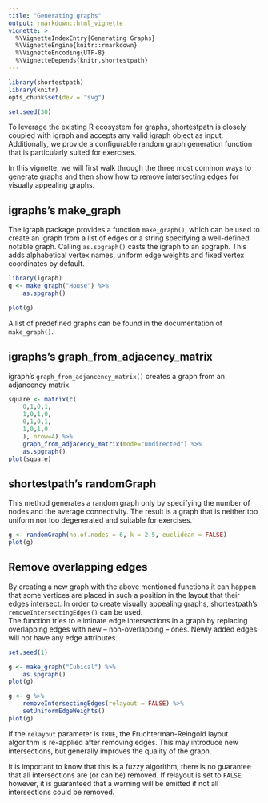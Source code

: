 ```yaml
---
title: "Generating graphs"
output: rmarkdown::html_vignette
vignette: >
  %\VignetteIndexEntry{Generating Graphs}
  %\VignetteEngine{knitr::rmarkdown}
  %\VignetteEncoding{UTF-8}
  %\VignetteDepends{knitr,shortestpath}
---
```

```r
library(shortestpath)
library(knitr)
opts_chunk$set(dev = "svg")
```
```r
set.seed(30)
```

To leverage the existing R ecosystem for graphs, shortestpath is closely coupled with igraph and accepts any valid igraph object as input. Additionally, we provide a configurable random graph generation function that is particularly suited for exercises.

In this vignette, we will first walk through the three most common ways to generate graphs and then show how to remove intersecting edges for visually appealing graphs.

## igraphs's make_graph
The igraph package provides a function `make_graph()`, which can be used to create an igraph from a list of edges or a string specifying a well-defined notable graph. Calling `as.spgraph()` casts the igraph to an spgraph. This adds alphabetical vertex names, uniform edge weights and fixed vertex coordinates by default.

```r
library(igraph)
g <- make_graph("House") %>%
    as.spgraph()

plot(g)
```
  
A list of predefined graphs can be found in the documentation of `make_graph()`.  

## igraphs's graph_from_adjacency_matrix
igraph's `graph_from_adjancency_matrix()` creates a graph from an adjancency matrix. 

```r
square <- matrix(c(
    0,1,0,1,
    1,0,1,0,
    0,1,0,1,
    1,0,1,0
    ), nrow=4) %>%
    graph_from_adjacency_matrix(mode="undirected") %>%
    as.spgraph()
plot(square)
```

## shortestpath's randomGraph
This method generates a random graph only by specifying the number of nodes and the average connectivity. The result is a graph that is neither too uniform nor too degenerated and suitable for exercises.

```r
g <- randomGraph(no.of.nodes = 6, k = 2.5, euclidean = FALSE) 
plot(g)
```
  
## Remove overlapping edges
By creating a new graph with the above mentioned functions it can happen that some vertices are placed in such a position in the layout that their edges intersect. In order to create visually appealing graphs, shortestpath's `removeIntersectingEdges()` can be used.  
The function tries to eliminate edge intersections in a graph by replacing overlapping edges with new -- non-overlapping -- ones. Newly added edges will not have any edge attributes.

```r
set.seed(1)
```
```r
g <- make_graph("Cubical") %>%
    as.spgraph()
plot(g)

g <- g %>%
    removeIntersectingEdges(relayout = FALSE) %>%
    setUniformEdgeWeights()
plot(g)
```
  
If the `relayout` parameter is `TRUE`, the Fruchterman-Reingold layout algorithm is re-applied after removing edges. This may introduce new intersections, but generally improves the quality of the graph.
  
It is important to know that this is a fuzzy algorithm, there is no guarantee that all intersections are (or can be) removed. If relayout is set to `FALSE`, however, it is guaranteed that a warning will be emitted if not all intersections could be removed.
